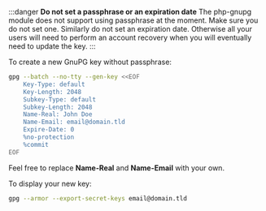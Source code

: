 :::danger
**Do not set a passphrase or an expiration date**
The php-gnupg module does not support using passphrase at the moment. Make sure you do not set one.
Similarly do not set an expiration date. Otherwise all your users will need to
perform an account recovery when you will eventually need to update the key.
:::

To create a new GnuPG key without passphrase:

```bash
gpg --batch --no-tty --gen-key <<EOF
    Key-Type: default
    Key-Length: 2048
    Subkey-Type: default
    Subkey-Length: 2048
    Name-Real: John Doe
    Name-Email: email@domain.tld
    Expire-Date: 0
    %no-protection
    %commit
EOF
```

Feel free to replace **Name-Real** and **Name-Email** with your own.

To display your new key:

```bash
gpg --armor --export-secret-keys email@domain.tld
```
